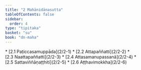 ```yaml
---
title: "2 Mahānidānasutta"
tableOfContents: false
sidebar:
  order: 4
type: "tipitaka"
basket: "su"
book: "dn-maha"
---
```



<DynamicBreadcrumb />



<TableOfContents book="dn-maha" section="2">
* [2.1 Paṭiccasamuppāda](2/2-1)
* [2.2 Attapaññatti](2/2-2)
* [2.3 Naattapaññatti](2/2-3)
* [2.4 Attasamanupassanā](2/2-4)
* [2.5 Sattaviññāṇaṭṭhiti](2/2-5)
* [2.6 Aṭṭhavimokkha](2/2-6)
</TableOfContents>